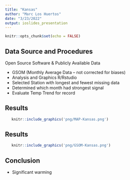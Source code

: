 ```yaml
---
title: "Kansas"
author: "Marc Los Huertos"
date: "3/23/2022"
output: ioslides_presentation
---
```


```r
knitr::opts_chunk$set(echo = FALSE)
```

## Data Source and Procedures

Open Source Software & Publicly Available Data

- GSOM (Monthly Average Data -- not corrected for biases)
- Analysis and Graphics R/Rstudio
- Selected Station with longest and fewest missing data
- Determined which month had strongest signal
- Evaluate Temp Trend for record

## Results

```r
   knitr::include_graphics('png/MAP-Kansas.png')
```

## Results

```r
   knitr::include_graphics('png/GSOM-Kansas.png')
```

## Conclusion

- Significant warming

